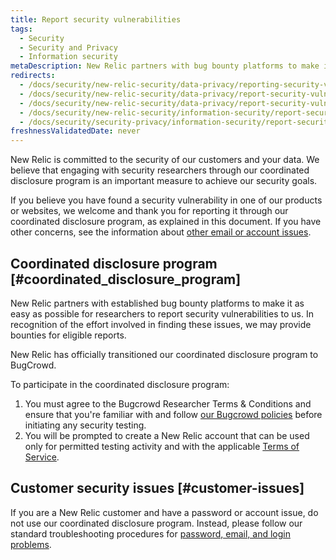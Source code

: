 ```yaml
---
title: Report security vulnerabilities
tags:
  - Security
  - Security and Privacy
  - Information security
metaDescription: New Relic partners with bug bounty platforms to make it as easy as possible for researchers to report security vulnerabilities to us.
redirects:
  - /docs/security/new-relic-security/data-privacy/reporting-security-vulnerabilities
  - /docs/security/new-relic-security/data-privacy/report-security-vulnerabilities
  - /docs/security/new-relic-security/data-privacy/report-security-vulnerabilities-hackerone
  - /docs/security/new-relic-security/information-security/report-security-vulnerabilities-hackerone
  - /docs/security/security-privacy/information-security/report-security-vulnerabilities-hackerone
freshnessValidatedDate: never
---
```


New Relic is committed to the security of our customers and your data. We believe that engaging with security researchers through our coordinated disclosure program is an important measure to achieve our security goals.

If you believe you have found a security vulnerability in one of our products or websites, we welcome and thank you for reporting it through our coordinated disclosure program, as explained in this document. If you have other concerns, see the information about [other email or account issues](#customer-issues).

## Coordinated disclosure program [#coordinated_disclosure_program]

New Relic partners with established bug bounty platforms to make it as easy as possible for researchers to report security vulnerabilities to us. In recognition of the effort involved in finding these issues, we may provide bounties for eligible reports.

New Relic has officially transitioned our coordinated disclosure program to BugCrowd.

To participate in the coordinated disclosure program:

1. You must agree to the Bugcrowd Researcher Terms & Conditions and ensure that you're familiar with and follow [our Bugcrowd policies](https://bugcrowd.com/engagements/newrelic-mbb-og-public) before initiating any security testing.
2. You will be prompted to create a New Relic account that can be used only for permitted testing activity and with the applicable [Terms of Service](https://newrelic.com/termsandconditions/terms).

## Customer security issues [#customer-issues]

If you are a New Relic customer and have a password or account issue, do not use our coordinated disclosure program. Instead, please follow our standard troubleshooting procedures for [password, email, and login problems](/docs/accounts/accounts-billing/account-setup/troubleshoot-new-relics-password-email-address-login-problems).
